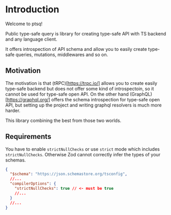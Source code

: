 # Introduction

Welcome to ptsq!

Public type-safe query is library for creating type-safe API with TS backend and any language client.

It offers introspection of API schema and allow you to easily create type-safe queries, mutations, middlewares and so on.

## Motivation

The motivation is that (tRPC)[https://trpc.io/] allows you to create easily type-safe backend but does not offer some kind of introspectoin, so it cannot be used for type-safe open API.
On the other hand (GraphQL)[https://graphql.org/] offers the schema introspection for type-safe open API, but setting up the project and writing graphql resolvers is much more harder.

This library combining the best from those two worlds.

## Requirements

You have to enable `strictNullChecks` or use `strict` mode which includes `strictNullChecks`. Otherwise Zod cannot correctly infer the types of your schemas.

```json title="tsconfig.json"
{
  "$schema": "https://json.schemastore.org/tsconfig",
  //...
  "compilerOptions": {
    "strictNullChecks": true // <- must be true
    //...
  }
  //...
}
```
